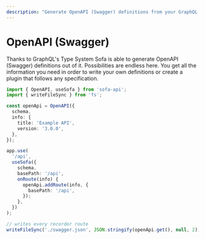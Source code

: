 ```yaml
---
description: "Generate OpenAPI (Swagger) definitions from your GraphQL API using Sofa. Endless possibilities. Use OpenAPI and useSofa from sofa-api to create the Swagger definitions out of your schema. Add the routes to OpenAPI and save the file to './swagger.json'. #GraphQL"
---
```

# OpenAPI (Swagger)

Thanks to GraphQL's Type System Sofa is able to generate OpenAPI (Swagger) definitions out of it. Possibilities are endless here. You get all the information you need in order to write your own definitions or create a plugin that follows any specification.

```ts
import { OpenAPI, useSofa } from 'sofa-api';
import { writeFileSync } from 'fs';

const openApi = OpenAPI({
  schema,
  info: {
    title: 'Example API',
    version: '3.0.0',
  },
});

app.use(
  '/api',
  useSofa({
    schema,
    basePath: '/api',
    onRoute(info) {
      openApi.addRoute(info, {
        basePath: '/api',
      });
    },
  })
);

// writes every recorder route
writeFileSync('./swagger.json', JSON.stringify(openApi.get(), null, 2));
```
